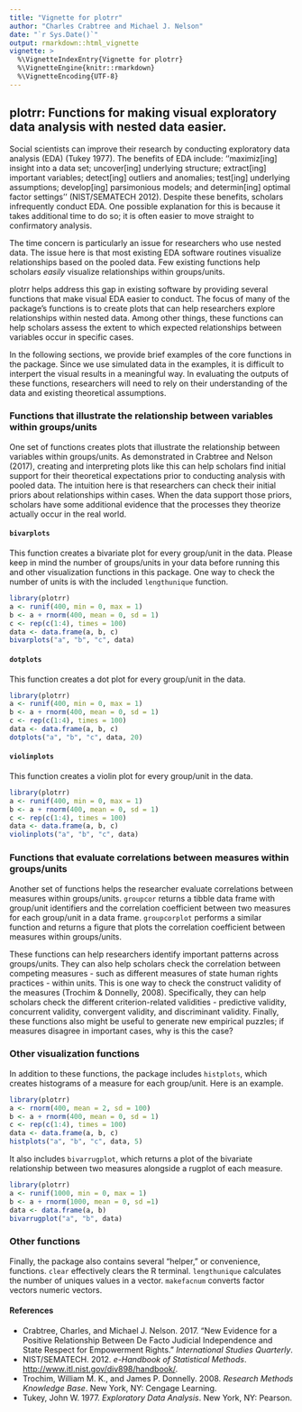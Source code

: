 ```yaml
---
title: "Vignette for plotrr"
author: "Charles Crabtree and Michael J. Nelson"
date: "`r Sys.Date()`"
output: rmarkdown::html_vignette
vignette: >
  %\VignetteIndexEntry{Vignette for plotrr}
  %\VignetteEngine{knitr::rmarkdown}
  %\VignetteEncoding{UTF-8}
---
```


## plotrr: Functions for making visual exploratory data analysis with nested data easier.

Social scientists can improve their research by conducting exploratory data analysis (EDA) (Tukey 1977). The benefits of EDA include: ''maximiz[ing] insight into a data set; uncover[ing] underlying structure; extract[ing] important variables; detect[ing] outliers and anomalies; test[ing] underlying assumptions; develop[ing] parsimonious models; and determin[ing] optimal factor settings'' (NIST/SEMATECH 2012). Despite these benefits, scholars infrequently conduct EDA. One possible explanation for this is because it takes additional time to do so; it is often easier to move straight to confirmatory analysis.  

The time concern is particularly an issue for researchers who use nested data. The issue here is that most existing EDA software routines visualize relationships based on the pooled data. Few existing functions help scholars _easily_ visualize relationships within groups/units. 

plotrr helps address this gap in existing software by providing several functions that make visual EDA easier to conduct.  The focus of many of the package's functions is to create plots that can help researchers explore relationships within nested data. Among other things, these functions can help scholars assess the extent to which expected relationships between variables occur in specific cases. 

In the following sections, we provide brief examples of the core functions in the package. Since we use simulated data in the examples, it is difficult to interpert the visual results in a meaningful way. In evaluating the outputs of these functions, researchers will need to rely on their understanding of the data and existing theoretical assumptions.

### Functions that illustrate the relationship between variables within groups/units

One set of functions creates plots that illustrate the relationship between variables within groups/units. As demonstrated in Crabtree and Nelson (2017), creating and interpreting plots like this can help scholars find initial support for their theoretical expectations prior to conducting analysis with pooled data. The intuition here is that researchers can check their initial priors about relationships within cases. When the data support those priors, scholars have some additional evidence that the processes they theorize actually occur in the real world.

#### `bivarplots` 
This function creates a bivariate plot for every group/unit in the data. Please keep in mind the number of groups/units in your data before running this and other visualization functions in this package. One way to check the number of units is with the included `lengthunique` function.

```r
library(plotrr)
a <- runif(400, min = 0, max = 1)
b <- a + rnorm(400, mean = 0, sd = 1)
c <- rep(c(1:4), times = 100)
data <- data.frame(a, b, c)
bivarplots("a", "b", "c", data)
```

#### `dotplots` 
This function creates a dot plot for every group/unit in the data.
```r
library(plotrr)
a <- runif(400, min = 0, max = 1)
b <- a + rnorm(400, mean = 0, sd = 1)
c <- rep(c(1:4), times = 100)
data <- data.frame(a, b, c)
dotplots("a", "b", "c", data, 20)
```

#### `violinplots` 
This function creates a violin plot for every group/unit in the data.
```r
library(plotrr)
a <- runif(400, min = 0, max = 1)
b <- a + rnorm(400, mean = 0, sd = 1)
c <- rep(c(1:4), times = 100)
data <- data.frame(a, b, c)
violinplots("a", "b", "c", data)
```

### Functions that evaluate correlations between measures within groups/units

Another set of functions helps the researcher evaluate correlations between measures within groups/units. `groupcor` returns a tibble data frame with group/unit identifiers and the correlation coefficient between two measures for each group/unit in a data frame. `groupcorplot` performs a similar function and returns a figure that plots the correlation coefficient between measures within groups/units. 

These functions can help researchers identify important patterns across groups/units. They can also help scholars check the correlation between competing measures - such as different measures of state human rights practices - within units. This is one way to check the construct validity of the measures (Trochim & Donnelly, 2008). Specifically, they can help scholars check the different criterion-related validities - predictive validity, concurrent validity, convergent validity, and discriminant validity. Finally, these functions also might be useful to generate new empirical puzzles; if measures disagree in important cases, why is this the case? 

### Other visualization functions

In addition to these functions, the package includes `histplots`, which creates histograms of a measure for each group/unit. Here is an example. 

```r
library(plotrr)
a <- rnorm(400, mean = 2, sd = 100)
b <- a + rnorm(400, mean = 0, sd = 1)
c <- rep(c(1:4), times = 100)
data <- data.frame(a, b, c)
histplots("a", "b", "c", data, 5)
```

It also includes `bivarrugplot`, which returns a plot of the bivariate relationship between two measures alongside a rugplot of each measure.

```r
library(plotrr)
a <- runif(1000, min = 0, max = 1)
b <- a + rnorm(1000, mean = 0, sd =1)
data <- data.frame(a, b)
bivarrugplot("a", "b", data)
```

### Other functions

Finally, the package also contains several "helper," or convenience, functions. `clear` effectively clears the R terminal. `lengthunique` calculates the number of uniques values in a vector. `makefacnum` converts factor vectors numeric vectors. 

#### References
- Crabtree, Charles, and Michael J. Nelson. 2017. "New Evidence for a Positive Relationship Between De Facto Judicial Independence and State Respect for Empowerment Rights." _International Studies Quarterly_.
- NIST/SEMATECH. 2012. _e-Handbook of Statistical Methods_. [http://www.itl.nist.gov/div898/handbook/](http://www.itl.nist.gov/div898/handbook/).
- Trochim, William M. K., and James P. Donnelly. 2008. _Research Methods Knowledge Base_. New York, NY: Cengage Learning.
- Tukey, John W. 1977. _Exploratory Data Analysis_. New York, NY: Pearson.
